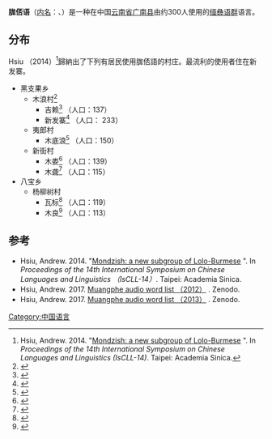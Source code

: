 {{Infobox language
|name=䏵俖语
|nativename=
|states=[[中国|中国]]
|ethnicity=[[彝族|彝族]]
|speakers=300
|date=2014
|ref=<ref name="Hsiu2014"/>
|familycolor=汉藏语系
|fam2=[[缅彝语群|缅彝语群]]
|fam3=[[广南倮倮语支|广南倮倮语支]]
|script=
|iso3=none
|glotto=muan1234
|glottorefname=Muangphe
}}

'''䏵俖语'''（[[外名与内名|内名]]：''{{IPA|muaŋ53}}''、''{{IPA|muaŋ55 phe21}}''）是一种在中国[[云南省|云南省]][[广南县|广南县]]由约300人使用的[[缅彝语群|缅彝语群]]语言。

==分布==
Hsiu （2014）<ref name="Hsiu2014">Hsiu, Andrew. 2014. "[http://iscll-14.ling.sinica.edu.tw/files-pdf/Papers/Session2/Hsiu.pdf Mondzish: a new subgroup of Lolo-Burmese] {{Wayback|url=http://iscll-14.ling.sinica.edu.tw/files-pdf/Papers/Session2/Hsiu.pdf |date=20160303231541 }}". In ''Proceedings of the 14th International Symposium on Chinese Languages and Linguistics (IsCLL-14)''. Taipei: Academia Sinica.</ref>歸納出了下列有居民使用䏵俖語的村庄。最流利的使用者住在新发寨。

*黑支果乡
**木浪村<ref>{{Cite web | url=http://www.ynszxc.net/villagePage/vIndex.aspx?departmentid=213741 | title=广南县黑支果乡木浪村委会 | access-date=2021-03-25 | archive-date=2018-12-30 | archive-url=https://web.archive.org/web/20181230184218/http://www.ynszxc.net/villagePage/vIndex.aspx?departmentid=213741 | dead-url=no }}</ref>
***吉赖<ref>{{Cite web | url=http://www.ynszxc.net/villagePage/vIndex.aspx?departmentid=213749 | title=广南县黑支果乡木浪村委会吉赖自然村 | access-date=2021-03-25 | archive-date=2018-12-30 | archive-url=https://web.archive.org/web/20181230182642/http://www.ynszxc.net/villagePage/vIndex.aspx?departmentid=213749 | dead-url=no }}</ref> （人口：137）
***新发寨<ref>{{Cite web |url=http://www.ynszxc.net/villagePage/vIndex.aspx?departmentid=213767 |title=存档副本 |access-date=2021-03-25 |archive-date=2018-12-30 |archive-url=https://web.archive.org/web/20181230202232/http://www.ynszxc.net/villagePage/vIndex.aspx?departmentid=213767 |dead-url=no }}</ref> （人口： 233）
**夷郎村
***木底浪<ref>{{Cite web | url=http://www.ynszxc.net/villagePage/vIndex.aspx?departmentid=213801 | title=广南县黑支果乡夷郎村委会木底郎自然村 | access-date=2021-03-25 | archive-date=2018-12-30 | archive-url=https://web.archive.org/web/20181230192228/http://www.ynszxc.net/villagePage/vIndex.aspx?departmentid=213801 | dead-url=no }}</ref> （人口：150）
**新街村
***木娄<ref>{{Cite web | url=http://www.ynszxc.net/villagePage/vIndex.aspx?departmentid=213785 | title=广南县黑支果乡新街村委会木娄自然村 | access-date=2021-03-25 | archive-date=2018-12-30 | archive-url=https://web.archive.org/web/20181230190153/http://www.ynszxc.net/villagePage/vIndex.aspx?departmentid=213785 | dead-url=no }}</ref> （人口：139）
***木聋<ref>{{Cite web | url=http://www.ynszxc.net/villagePage/vIndex.aspx?departmentid=213774 | title=广南县黑支果乡新街村委会木聋自然村 | access-date=2021-03-25 | archive-date=2018-12-30 | archive-url=https://web.archive.org/web/20181230193116/http://www.ynszxc.net/villagePage/vIndex.aspx?departmentid=213774 | dead-url=no }}</ref> （人口：115）
*八宝乡
**杨柳树村
***瓦标<ref>{{Cite web | url=http://www.ynszxc.net/villagePage/vIndex.aspx?departmentid=258883 | title=广南县八宝镇杨柳树村民委瓦标自然村 | access-date=2021-03-25 | archive-date=2018-12-30 | archive-url=https://web.archive.org/web/20181230194800/http://www.ynszxc.net/villagePage/vIndex.aspx?departmentid=258883 | dead-url=no }}</ref> （人口：119）
***木良<ref>{{Cite web |url=http://www.ynszxc.net/villagePage/vIndex.aspx?departmentid=258879 |title=存档副本 |access-date=2021-03-25 |archive-date=2018-12-30 |archive-url=https://web.archive.org/web/20181230193140/http://www.ynszxc.net/villagePage/vIndex.aspx?departmentid=258879 |dead-url=no }}</ref> （人口：113）

==参考==
{{reflist}}
*Hsiu, Andrew. 2014. "[http://iscll-14.ling.sinica.edu.tw/files-pdf/Papers/Session2/Hsiu.pdf Mondzish: a new subgroup of Lolo-Burmese] {{Wayback|url=http://iscll-14.ling.sinica.edu.tw/files-pdf/Papers/Session2/Hsiu.pdf |date=20160303231541 }}". In ''Proceedings of the 14th International Symposium on Chinese Languages and Linguistics （IsCLL-14）''. Taipei: Academia Sinica. {{doi|10.5281/zenodo.1127814}}
*Hsiu, Andrew. 2017. [https://sites.google.com/site/msealangs/mondzish-branch/muangphe Muangphe audio word list （2012）] {{Wayback|url=https://sites.google.com/site/msealangs/mondzish-branch/muangphe |date=20201009124614 }}. Zenodo. {{doi|10.5281/zenodo.1123436}}
*Hsiu, Andrew. 2017. [https://sites.google.com/site/msealangs/mondzish-branch/muangphe Muangphe audio word list （2013）] {{Wayback|url=https://sites.google.com/site/msealangs/mondzish-branch/muangphe |date=20201009124614 }}. Zenodo. {{doi|10.5281/zenodo.1123365}}

{{中国语言}}
{{汉藏语系}}
{{Lolo-Burmese languages}}

[[Category:中国语言|Category:中国语言]]